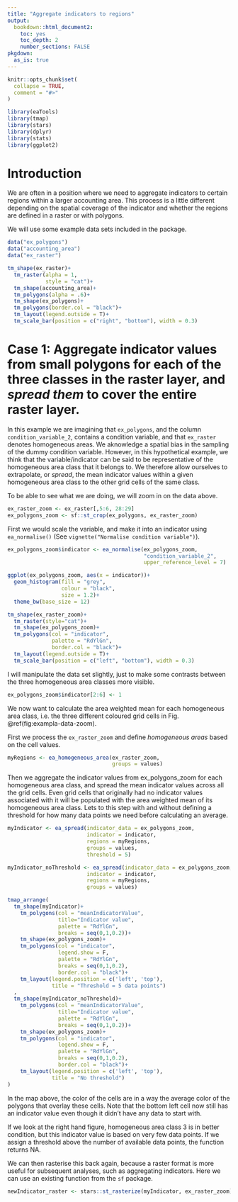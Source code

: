 ```yaml
---
title: "Aggregate indicators to regions"
output: 
  bookdown::html_document2:
    toc: yes
    toc_depth: 2
    number_sections: FALSE
pkgdown:
  as_is: true
---
```


```r
knitr::opts_chunk$set(
  collapse = TRUE,
  comment = "#>"
)
```

```r
library(eaTools)
library(tmap)
library(stars)
library(dplyr)
library(stats)
library(ggplot2)
```

# Introduction

We are often in a position where we need to aggregate indicators to certain regions within a larger accounting area. This process is a little different depending on the spatial coverage of the indicator and whether the regions are defined in a raster or with polygons.

We will use some example data sets included in the package.

```r
data("ex_polygons")
data("accounting_area")
data("ex_raster")
```

```r
tm_shape(ex_raster)+
  tm_raster(alpha = 1,
            style = "cat")+
  tm_shape(accounting_area)+
  tm_polygons(alpha = .6)+
  tm_shape(ex_polygons)+
  tm_polygons(border.col = "black")+
  tm_layout(legend.outside = T)+
  tm_scale_bar(position = c("right", "bottom"), width = 0.3)

```

# Case 1: Aggregate indicator values from small polygons for each of the three classes in the raster layer, and *spread them* to cover the entire raster layer.

In this example we are imagining that `ex_polygons`, and the column `condition_variable_2`, contains a condition variable, and that `ex_raster` denotes homogeneous areas. We aknowledge a spatial bias in the sampling of the dummy condition variable. However, in this hypothetical example, we think that the variable/indicator can be said to be representative of the homogeneous area class that it belongs to. We therefore allow ourselves to extrapolate, or *spread*, the mean indicator values within a given homogeneous area class to the other grid cells of the same class.

To be able to see what we are doing, we will zoom in on the data above.

```r
ex_raster_zoom <- ex_raster[,5:6, 28:29]
ex_polygons_zoom <- sf::st_crop(ex_polygons, ex_raster_zoom)
```

First we would scale the variable, and make it into an indicator using `ea_normalise()` (See `vignette("Normalise condition variable")`).

```r
ex_polygons_zoom$indicator <- ea_normalise(ex_polygons_zoom,
                                           "condition_variable_2",
                                           upper_reference_level = 7)
```

```r
ggplot(ex_polygons_zoom, aes(x = indicator))+
  geom_histogram(fill = "grey",
                 colour = "black",
                 size = 1.2)+
  theme_bw(base_size = 12)
```

```r
tm_shape(ex_raster_zoom)+
  tm_raster(style="cat")+
  tm_shape(ex_polygons_zoom)+
  tm_polygons(col = "indicator",
              palette = "RdYlGn",
              border.col = "black")+
  tm_layout(legend.outside = T)+
  tm_scale_bar(position = c("left", "bottom"), width = 0.3)
```

I will manipulate the data set slightly, just to make some contrasts between the three homogeneous area classes more visible.

```r
ex_polygons_zoom$indicator[2:6] <- 1
```

We now want to calculate the area weighted mean for each homogeneous area class, i.e. the three different coloured grid cells in Fig. \@ref(fig:exampla-data-zoom).

First we process the `ex_raster_zoom` and define *homogeneous areas* based on the cell values.

```r
myRegions <- ea_homogeneous_area(ex_raster_zoom,
                                 groups = values)
```

Then we aggregate the indicator values from ex_polygons_zoom for each homogeneous area class, and spread the mean indicator values across all the grid cells. Even grid cells that originally had no indicator values associated with it will be populated with the area weighted mean of its homogeneous area class. Lets to this step with and without defining a threshold for how many data points we need before calculating an average.

```r
myIndicator <- ea_spread(indicator_data = ex_polygons_zoom,
                         indicator = indicator,
                         regions = myRegions,
                         groups = values,
                         threshold = 5)
```

```r
myIndicator_noThreshold <- ea_spread(indicator_data = ex_polygons_zoom,
                         indicator = indicator,
                         regions = myRegions,
                         groups = values)
```

```r
tmap_arrange(
  tm_shape(myIndicator)+
    tm_polygons(col = "meanIndicatorValue",
                title="Indicator value",
                palette = "RdYlGn",
                breaks = seq(0,1,0.2))+
    tm_shape(ex_polygons_zoom)+
    tm_polygons(col = "indicator",
                legend.show = F,
                palette = "RdYlGn",
                breaks = seq(0,1,0.2),
                border.col = "black")+
    tm_layout(legend.position = c('left', 'top'),
              title = "Threshold = 5 data points")
  ,
  tm_shape(myIndicator_noThreshold)+
    tm_polygons(col = "meanIndicatorValue",
                title="Indicator value",
                palette = "RdYlGn",
                breaks = seq(0,1,0.2))+
    tm_shape(ex_polygons_zoom)+
    tm_polygons(col = "indicator",
                legend.show = F,
                palette = "RdYlGn",
                breaks = seq(0,1,0.2),
                border.col = "black")+
    tm_layout(legend.position = c('left', 'top'),
              title = "No threshold")
)
```

In the map above, the color of the cells are in a way the average color of the polygons that overlay these cells. Note that the bottom left cell now still has an indicator value even though it didn't have any data to start with.

If we look at the right hand figure, homogeneous area class 3 is in better condition, but this indicator value is based on very few data points. If we assign a threshold above the number of available data points, the function returns NA.

We can then rasterise this back again, because a raster format is more useful for subsequent analyses, such as aggregating indicators. Here we can use an existing function from the `sf` package.

```r
newIndicator_raster <- stars::st_rasterize(myIndicator, ex_raster_zoom)
```
